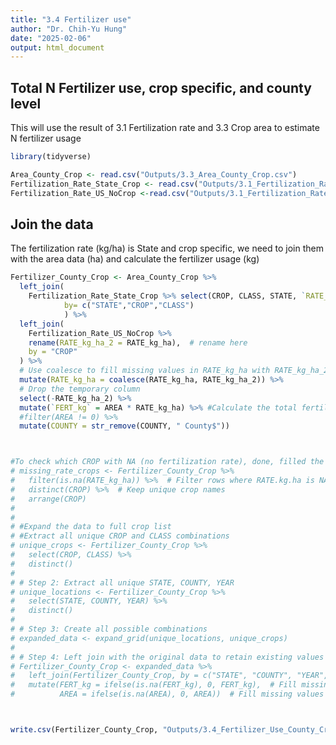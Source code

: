 ```yaml
---
title: "3.4 Fertilizer use"
author: "Dr. Chih-Yu Hung"
date: "2025-02-06"
output: html_document
---
```


## Total N Fertilizer use, crop specific, and county level

This will use the result of 3.1 Fertilization rate and 3.3 Crop area to estimate N fertilizer usage


```r
library(tidyverse)

Area_County_Crop <- read.csv("Outputs/3.3_Area_County_Crop.csv")
Fertilization_Rate_State_Crop <- read.csv("Outputs/3.1_Fertilization_Rate_State_Crop.csv")
Fertilization_Rate_US_NoCrop <-read.csv("Outputs/3.1_Fertilization_Rate_US_NoCrop.csv")

```


## Join the data

The fertilization rate (kg/ha) is State and crop specific, we need to join them with the area data (ha) and calculate the fertilizer usage (kg)

```r

Fertilizer_County_Crop <- Area_County_Crop %>%
  left_join(
    Fertilization_Rate_State_Crop %>% select(CROP, CLASS, STATE, `RATE_kg_ha`),
            by= c("STATE","CROP","CLASS") 
            ) %>%
  left_join(
    Fertilization_Rate_US_NoCrop %>%
    rename(RATE_kg_ha_2 = RATE_kg_ha),  # rename here
    by = "CROP"
  ) %>%
  # Use coalesce to fill missing values in RATE_kg_ha with RATE_kg_ha_2
  mutate(RATE_kg_ha = coalesce(RATE_kg_ha, RATE_kg_ha_2)) %>%
  # Drop the temporary column
  select(-RATE_kg_ha_2) %>% 
  mutate(`FERT_kg` = AREA * RATE_kg_ha) %>% #Calculate the total fertilizer used
  #filter(AREA != 0) %>%
  mutate(COUNTY = str_remove(COUNTY, " County$"))



#To check which CROP with NA (no fertilization rate), done, filled the data gap with 3.1_Fertilization_Rate_US_NoCrop
# missing_rate_crops <- Fertilizer_County_Crop %>%
#   filter(is.na(RATE_kg_ha)) %>%  # Filter rows where RATE.kg.ha is NA
#   distinct(CROP) %>%  # Keep unique crop names
#   arrange(CROP)  
# 
# 
# #Expand the data to full crop list
# #Extract all unique CROP and CLASS combinations
# unique_crops <- Fertilizer_County_Crop %>%
#   select(CROP, CLASS) %>%
#   distinct()
# 
# # Step 2: Extract all unique STATE, COUNTY, YEAR
# unique_locations <- Fertilizer_County_Crop %>%
#   select(STATE, COUNTY, YEAR) %>%
#   distinct()
# 
# # Step 3: Create all possible combinations
# expanded_data <- expand_grid(unique_locations, unique_crops)
# 
# # Step 4: Left join with the original data to retain existing values
# Fertilizer_County_Crop <- expanded_data %>%
#   left_join(Fertilizer_County_Crop, by = c("STATE", "COUNTY", "YEAR", "CROP", "CLASS")) %>%
#   mutate(FERT_kg = ifelse(is.na(FERT_kg), 0, FERT_kg),  # Fill missing values
#          AREA = ifelse(is.na(AREA), 0, AREA))  # Fill missing values



write.csv(Fertilizer_County_Crop, "Outputs/3.4_Fertilizer_Use_County_Crop.csv", row.names = FALSE)
```



